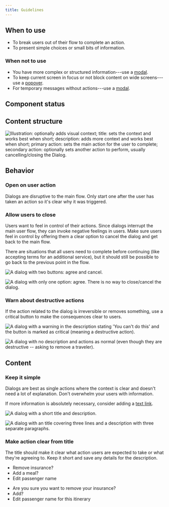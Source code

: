 ```yaml
---
title: Guidelines
---
```


<ReactExample exampleId="Dialog-default" />

## When to use

- To break users out of their flow to complete an action.
- To present simple choices or small bits of information.

### When not to use

- You have more complex or structured information---use a [modal](/components/overlay/modal/).
- To keep current screen in focus or not block content on wide screens---use a [popover](/components/overlay/popover).
- For temporary messages without actions---use a [modal](/components/information/toast/).

## Component status

<ComponentStatus component="Dialog" />

## Content structure

![Illustration: optionally adds visual context; title: sets the context and works best when short; description: adds more context and works best when short; primary action: sets the main action for the user to complete; secondary action: optionally sets another action to perform, usually cancelling/closing the Dialog.](fileId:4QJZqvBvRrLu6t9mwObCkA;nodeId:317%3A1560)

## Behavior

### Open on user action

Dialogs are disruptive to the main flow.
Only start one after the user has taken an action so it's clear why it was triggered.

### Allow users to close

Users want to feel in control of their actions.
Since dialogs interrupt the main user flow,
they can invoke negative feelings in users.
Make sure users feel in control by offering them a clear option to cancel the dialog
and get back to the main flow.

There are situations that all users need to complete before continuing
(like accepting terms for an additional service),
but it should still be possible to go back to the previous point in the flow.

<Guideline type="do" title="Give a cancel option">

![A dialog with two buttons: agree and cancel.](fileId:fannvRpkOJK6uxxT33EKaa;nodeId:37%3A631)

![A dialog with only one option: agree. There is no way to close/cancel the dialog.](fileId:fannvRpkOJK6uxxT33EKaa;nodeId:37%3A631)

</Guideline>

### Warn about destructive actions

If the action related to the dialog is irreversible or removes something,
use a critical button to make the consequences clear to users.

<Guideline type="do" title="Warn about destructive actions">

![A dialog with a warning in the description stating 'You can't do this' and the button is marked as critical (meaning a destructive action).](fileId:fannvRpkOJK6uxxT33EKaa;nodeId:38%3A665)

![A dialog with no description and actions as normal (even though they are destructive -- asking to remove a traveler).](fileId:fannvRpkOJK6uxxT33EKaa;nodeId:38%3A665)

</Guideline>

## Content

### Keep it simple

Dialogs are best as single actions
where the context is clear and doesn't need a lot of explanation.
Don't overwhelm your users with information.

<Guideline type="do" title="Minimize information">

If more information is absolutely necessary, consider adding a [text link](/components/action/textlink/).

![A dialog with a short title and description.](fileId:fannvRpkOJK6uxxT33EKaa;nodeId:37%3A652)

![A dialog with an title covering three lines and a description with three separate paragraphs.](fileId:fannvRpkOJK6uxxT33EKaa;nodeId:37%3A652)

</Guideline>

### Make action clear from title

The title should make it clear what action users are expected to take
or what they're agreeing to.
Keep it short and save any details for the description.

<GuidelinesSideBySide>

<Do>

- Remove insurance?
- Add a meal?
- Edit passenger name

</Do>

<Dont>

- Are you sure you want to remove your insurance?
- Add?
- Edit passenger name for this itinerary

</Dont>

</GuidelinesSideBySide>
